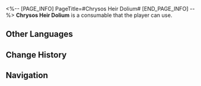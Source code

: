 <%-- [PAGE_INFO]
PageTitle=#Chrysos Heir Dolium#
[END_PAGE_INFO] --%>
{{Consumable Infobox
|id          = 408438
|image       = Item Chrysos Heir Dolium.png{{subst:void|<!--$UPLOAD:<<SpriteOutput/ItemFigures/408438.png>-<Item Chrysos Heir Dolium.png>-<Consumable Icons>>-->}}
|type        = Attack Consumables
|rarity      = 2
|effect      = Upon use, increases all allies' DMG dealt by 10% and DMG dealt by Memosprite Skill by an additional 10%.
|description = A dolium crafted via traditional Amphoreus crafts, its surface adorned with scenes of past heroics by Chrysos Heirs. The neck and base feature intricate geometric patterns. It serves both as an everyday water vessel and as an offering in rituals.
|effectType  = 
|effectType2 = 
|effectType3 = 
|recipe      = 
|source1     = [[Treasure of Ages]]
|source2     = 
|source3     = 
}}
{{Description|''"We use it to hold water, to make offerings, and to tell the stories yet unfinished."''}}
'''Chrysos Heir Dolium''' is a consumable that the player can use.

==Other Languages==
{{Other Languages
|en   = Chrysos Heir Dolium
|zhs  = 黄金裔陶罐
|zht  = 黃金裔陶罐
|ja   = 黄金裔の壺
|ko   = 황금의 후예 질항아리
|es   = Vasija de los Herederos de Crisos
|fr   = Dolium des Héritiers chryséens
|ru   = Сосуд златиусов
|th   = เครื่องปั้นดินเผาผู้สืบสายโลหิตทอง
|vi   = Bình Gốm Hậu Duệ Chrysos
|de   = Dolium der Erben von Chrysos
|id   = Chrysos Heir Dolium
|pt   = Dólium dos Herdeiros de Chrysos
}}

==Change History==
{{Change History|3.0}}

==Navigation==
{{Consumable Navbox}}